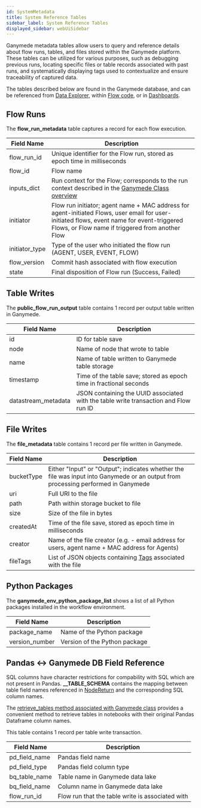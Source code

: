 ```yaml
---
id: SystemMetadata
title: System Reference Tables
sidebar_label: System Reference Tables
displayed_sidebar: webUiSidebar
---
```



Ganymede metadata tables allow users to query and reference details about flow runs, tables, and files stored within the Ganymede platform. These tables can be utilized for various purposes, such as debugging previous runs, locating specific files or table records associated with past runs, and systematically displaying tags used to contextualize and ensure traceability of captured data.

The tables described below are found in the Ganymede database, and can be referenced from [Data Explorer](../tables/DataExplorer.mdx), within [Flow code](NodeEditor), or in [Dashboards](../visualization/Dashboards.mdx).

## Flow Runs

The **flow_run_metadata** table captures a record for each flow execution.

| Field Name | Description |
|------------|-------------|
| flow_run_id | Unique identifier for the Flow run, stored as epoch time in milliseconds |
| flow_id | Flow name |
| inputs_dict | Run context for the Flow; corresponds to the run context described in the [Ganymede Class overview](../../sdk/GanymedeClass.mdx#overview) |
| initiator | Flow run initiator; agent name + MAC address for agent-initiated Flows, user email for user-initiated flows, event name for event-triggered Flows, or Flow name if triggered from another Flow |
| initiator_type | Type of the user who initiated the flow run (AGENT, USER, EVENT, FLOW) |
| flow_version | Commit hash associated with flow execution |
| state | Final disposition of Flow run (Success, Failed) |

## Table Writes

The **public_flow_run_output** table contains 1 record per output table written in Ganymede.

| Field Name | Description |
|------------|-------------|
| id | ID for table save |
| node | Name of node that wrote to table |
| name | Name of table written to Ganymede table storage |
| timestamp | Time of the table save; stored as epoch time in fractional seconds |
| datastream_metadata | JSON containing the UUID associated with the table write transaction and Flow run ID |

## File Writes

The **file_metadata** table contains 1 record per file written in Ganymede.

| Field Name | Description |
|------------|-------------|
| bucketType | Either "Input" or "Output"; indicates whether the file was input into Ganymede or an output from processing performed in Ganymede |
| uri | Full URI to the file |
| path | Path within storage bucket to file |
| size | Size of the file in bytes |
| createdAt | Time of the file save, stored as epoch time in milliseconds |
| creator | Name of the file creator (e.g. - email address for users, agent name + MAC address for Agents) |
| fileTags | List of JSON objects containing [Tags](../files/Tags.mdx#what-are-file-tags) associated with the file |

## Python Packages

The **ganymede_env_python_package_list** shows a list of all Python packages installed in the workflow environment.

| Field Name | Description |
|------------|-------------|
| package_name | Name of the Python package |
| version_number | Version of the Python package |

## Pandas \<-\> Ganymede DB Field Reference

SQL columns have character restrictions for compability with SQL which are not present in Pandas.  **__TABLE_SCHEMA** contains the mapping between table field names referenced in [NodeReturn](../../nodes/Overview.mdx#nodereturn-object) and the corresponding SQL column names.

The [retrieve_tables method associated with Ganymede class](../../sdk/GanymedeClass.mdx#method-retrieve_tables) provides a convenient method to retrieve tables in notebooks with their original Pandas Dataframe column names.

This table contains 1 record per table write transaction.

| Field Name | Description |
|------------|-------------|
| pd_field_name | Pandas field name |
| pd_field_type | Pandas field column type |
| bq_table_name | Table name in Ganymede data lake |
| bq_field_name | Column name in Ganymede data lake |
| flow_run_id | Flow run that the table write is associated with |
